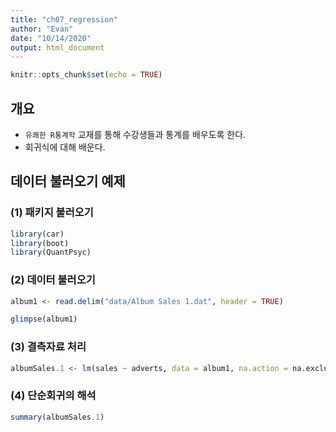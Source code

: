 ```yaml
---
title: "ch07_regression"
author: "Evan"
date: "10/14/2020"
output: html_document
---
```


```r
knitr::opts_chunk$set(echo = TRUE)
```

## 개요
- `유쾌한 R통계학` 교재를 통해 수강생들과 통계를 배우도록 한다. 
- 회귀식에 대해 배운다. 

## 데이터 불러오기 예제
### (1) 패키지 불러오기
```r
library(car)
library(boot)
library(QuantPsyc)
```
### (2) 데이터 불러오기

```r
album1 <- read.delim("data/Album Sales 1.dat", header = TRUE)

glimpse(album1)
```

### (3) 결측자료 처리
```r
albumSales.1 <- lm(sales ~ adverts, data = album1, na.action = na.exclude)
```


### (4) 단순회귀의 해석
```r
summary(albumSales.1)
```

